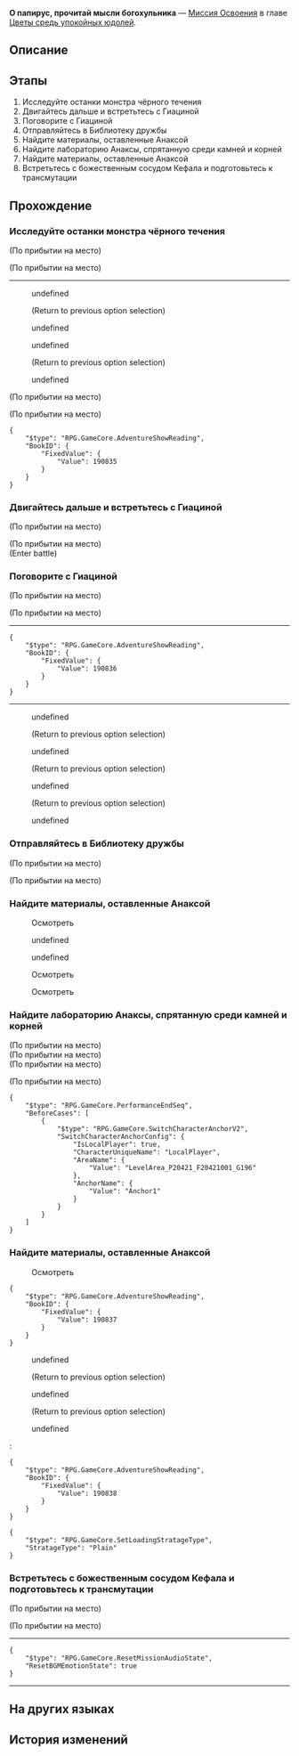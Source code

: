 {{Дополнить|Диалоги.}}
{{Миссия Инфобокс
|id              = 1040303
|Название        = 
|Изображение     = Миссия Освоения О папирус, прочитай мысли богохульника.png
|Тип             = Миссия Освоения
|События         = 
|Глава           = Цветы средь упокойных юдолей
|Условия         = Завершена [[Миссия Освоения]] ''[[О оливка, брошенная мастеру церемоний]]''
|Персонажи       = Гиацина; Дань Хэн; Первопроходец
|СтартЛокация    = Бормочущие заросли Рощи муз
|Мир             = Амфореус
|Локации         = Бормочущие заросли Рощи муз
|Предыдущая      = О оливка, брошенная мастеру церемоний
|Следующая       = О спор, где не поднимаются копья
|Награды         = Опыт Освоения*1 000; Звёздный нефрит*120; Очищенный эфир*6; Утраченный кристалл*6; Небесная амброзия*240; Кредиты*80 000
}}
'''О папирус, прочитай мысли богохульника''' — [[Миссия Освоения]] в главе [[Цветы средь упокойных юдолей]].

==Описание==
{{Описание|Когда чёрное течение уничтожило Рощу, Дань Хэн с помощью Гиацины вернулся туда ради спасения материалов о титане неба. В процессе сортировки данных он случайно находит исследования, касающиеся Анаксы: дальнейшие поиски раскрывают им, что истинная цель Анаксы - это слияние с ядром пламени титана.}}

==Этапы==
# Исследуйте останки монстра чёрного течения
# Двигайтесь дальше и встретьтесь с Гиациной
# Поговорите с Гиациной
# Отправляйтесь в Библиотеку дружбы
# Найдите материалы, оставленные Анаксой
# Найдите лабораторию Анаксы, спрятанную среди камней и корней
# Найдите материалы, оставленные Анаксой
# Встретьтесь с божественным сосудом Кефала и подготовьтесь к трансмутации

==Прохождение==
{{Дополнить}}

===Исследуйте останки монстра чёрного течения===
{{Описание миссии|локация=Бормочущие заросли Рощи муз|Прежде чем отправиться в Библиотеку дружбы, по пути проверьте, не упустили ли вы чего-либо.<br />Монстры чёрного течения атаковали внезапно, и в панике учёные оставили здесь немало материалов.<br />Есть надежда найти здесь информацию, связанную с Танатос.}}
{{Диалог Начало}}
;(По прибытии на место)

;(По прибытии на место)
----
:{{tx}}
:{{Диалог|Разговор}} undefined
:<!--Unknown TalkSentence: 140316023-->
::{{tx}}
:;(Return to previous option selection)
:{{Диалог|Разговор}} undefined
:<!--Unknown TalkSentence: 140316026-->
::{{tx}}
:{{Диалог|Разговор}} undefined
:<!--Unknown TalkSentence: 140316040-->
::{{tx}}
:;(Return to previous option selection)
:{{Диалог|Стрелка}} undefined
:<!--Unknown TalkSentence: 140316044-->
::{{tx}}
;(По прибытии на место)

;(По прибытии на место)
:{{tx}}
<pre>{
	"$type": "RPG.GameCore.AdventureShowReading",
	"BookID": {
		"FixedValue": {
			"Value": 190835
		}
	}
}</pre>
:{{tx}}
<!--Unknown TalkSentence: 140317402-->
{{Диалог Конец}}

===Двигайтесь дальше и встретьтесь с Гиациной===
{{Описание миссии|локация=Бормочущие заросли Рощи муз|Прежде чем отправиться в Библиотеку дружбы, по пути проверьте, не упустили ли вы чего-либо.<br />Обсудите с Гиациной информацию, которую вы нашли.}}
{{Диалог Начало}}
;(По прибытии на место)

;(По прибытии на место)
:{{tx}}
;(Enter battle)
:{{Enemy List|Разъеденный чёрным течением топор*2; Разъеденное чёрным течением лезвие*2}}
<!--Unknown TalkSentence: 140317403-->
{{Диалог Конец}}

===Поговорите с Гиациной===
{{Диалог Начало}}
;(По прибытии на место)

;(По прибытии на место)
----
:{{tx}}
<pre>{
	"$type": "RPG.GameCore.AdventureShowReading",
	"BookID": {
		"FixedValue": {
			"Value": 190836
		}
	}
}</pre>
----
:{{tx}}
:{{Диалог|Разговор}} undefined
:<!--Unknown TalkSentence: 140316414-->
::{{tx}}
:;(Return to previous option selection)
:{{Диалог|Разговор}} undefined
:<!--Unknown TalkSentence: 140316419-->
::{{tx}}
:;(Return to previous option selection)
:{{Диалог|Разговор}} undefined
:<!--Unknown TalkSentence: 140316423-->
::{{tx}}
:;(Return to previous option selection)
:{{Диалог|Стрелка}} undefined
:<!--Unknown TalkSentence: 140316426-->
::{{tx}}
{{Диалог Конец}}

===Отправляйтесь в Библиотеку дружбы===
{{Описание миссии|локация=Бормочущие заросли Рощи муз|Отправляйтесь вместе с Гиациной в Библиотеку дружбы и найдите информацию, что может пополнить базу данных и углубить ваши знания об Амфореусе.<br />Стоит присмотреться к Анаксагору... Он ведь выжил в побоище в Роще.}}
{{Диалог Начало}}
;(По прибытии на место)

;(По прибытии на место)
:{{tx}}
<!--Unknown TalkSentence: 140317404-->
{{Диалог Конец}}

===Найдите материалы, оставленные Анаксой===
{{Описание миссии|локация=Бормочущие заросли Рощи муз|Отправляйтесь вместе с Гиациной в Библиотеку дружбы и найдите информацию, что может пополнить базу данных и углубить ваши знания об Амфореусе.<br />Найдите информацию, связанную с Анаксагором.}}
{{Диалог Начало}}

:{{Диалог|Изучение}} Осмотреть
<!--Unknown TalkSentence: 140316802-->
<!--Unknown TalkSentence: 140316803-->
<!--Unknown TalkSentence: 140316804-->
<!--Unknown TalkSentence: 140316805-->
<!--Unknown TalkSentence: 140316806-->
<!--Unknown TalkSentence: 140316807-->
<!--Unknown TalkSentence: 140316808-->
<!--Unknown TalkSentence: 140316809-->
<!--Unknown TalkSentence: 140316810-->
<!--Unknown TalkSentence: 140316811-->
<!--Unknown TalkSentence: 140316812-->
<!--Unknown TalkSentence: 140316813-->
<!--Unknown TalkSentence: 140316814-->
:{{Диалог|Стрелка}} undefined
:<!--Unknown TalkSentence: 140316816-->
:<!--Unknown TalkSentence: 140316817-->
:<!--Unknown TalkSentence: 140316818-->
:<!--Unknown TalkSentence: 140316819-->
:<!--Unknown TalkSentence: 140316820-->
:<!--Unknown TalkSentence: 140316821-->
::{{tx}}
:{{Диалог|Стрелка}} undefined
:<!--Unknown TalkSentence: 140316819-->
:<!--Unknown TalkSentence: 140316820-->
:<!--Unknown TalkSentence: 140316821-->
::{{tx}}
<!--Unknown TalkSentence: 140316819-->
<!--Unknown TalkSentence: 140316820-->
<!--Unknown TalkSentence: 140316821-->
:{{tx}}

:{{Диалог|Изучение}} Осмотреть
<!--Unknown TalkSentence: 140316602-->
<!--Unknown TalkSentence: 140316603-->
<!--Unknown TalkSentence: 140316604-->
<!--Unknown TalkSentence: 140316605-->
<!--Unknown TalkSentence: 140316606-->

:{{Диалог|Изучение}} Осмотреть
<!--Unknown TalkSentence: 140316702-->
<!--Unknown TalkSentence: 140316703-->
<!--Unknown TalkSentence: 140316704-->
<!--Unknown TalkSentence: 140316705-->
<!--Unknown TalkSentence: 140316706-->
<!--Unknown TalkSentence: 140316707-->
<!--Unknown TalkSentence: 140317405-->
{{Диалог Конец}}

===Найдите лабораторию Анаксы, спрятанную среди камней и корней===
{{Диалог Начало}}
;(По прибытии на место)
;(По прибытии на место)
;(По прибытии на место)

;(По прибытии на место)
:{{tx}}
<pre>{
	"$type": "RPG.GameCore.PerformanceEndSeq",
	"BeforeCases": [
		{
			"$type": "RPG.GameCore.SwitchCharacterAnchorV2",
			"SwitchCharacterAnchorConfig": {
				"IsLocalPlayer": true,
				"CharacterUniqueName": "LocalPlayer",
				"AreaName": {
					"Value": "LevelArea_P20421_F20421001_G196"
				},
				"AnchorName": {
					"Value": "Anchor1"
				}
			}
		}
	]
}</pre>
{{Диалог Конец}}

===Найдите материалы, оставленные Анаксой===
{{Диалог Начало}}

:{{Диалог|Изучение}} Осмотреть
:{{tx}}
<pre>{
	"$type": "RPG.GameCore.AdventureShowReading",
	"BookID": {
		"FixedValue": {
			"Value": 190837
		}
	}
}</pre>
:{{tx}}
:{{Диалог|Разговор}} undefined
:<!--Unknown TalkSentence: 140317007-->
::{{tx}}
:;(Return to previous option selection)
:{{Диалог|Разговор}} undefined
:<!--Unknown TalkSentence: 140317010-->
::{{tx}}
:;(Return to previous option selection)
:{{Диалог|Стрелка}} undefined
:<!--Unknown TalkSentence: 140317014-->
::{{tx}}
:<pre>{
	"$type": "RPG.GameCore.AdventureShowReading",
	"BookID": {
		"FixedValue": {
			"Value": 190838
		}
	}
}</pre>
::{{tx}}
<pre>{
	"$type": "RPG.GameCore.SetLoadingStratageType",
	"StratageType": "Plain"
}</pre>
{{Диалог Конец}}

===Встретьтесь с божественным сосудом Кефала и подготовьтесь к трансмутации===
{{Описание миссии|локация=Палата полубогов: Рассветная вершина|Вы подозревали, что близость к Кефалу может дать неожиданные результаты. Оказывается, живые мертвецы способны запечатлеть ценные воспоминания, недоступные обычным людям.<br />Подготовьтесь к завершению трансмутации.}}
{{Диалог Начало}}
;(По прибытии на место)

;(По прибытии на место)
----
:{{tx}}
<pre>{
	"$type": "RPG.GameCore.ResetMissionAudioState",
	"ResetBGMEmotionState": true
}</pre>
----
:{{tx}}
{{Диалог Конец}}

==На других языках==
{{На других языках
|en   = Papyrus, Read the Blasphemer's Will
|zhs  = 莎草啊，抽绎渎神者所想
|zht  = 莎草啊，抽繹瀆神者所想
|ja   = パピルスよ、冒涜者の思考を語れ
|ko   = 파피루스여, 신을 모독하는 자의 생각을 말하라
|es   = Papiro, expón los pensamientos del blasfemo
|fr   = Ô papyrus, dévoile les pensées impies
|ru   = О папирус, прочитай мысли богохульника
|th   = ปาปิรุสเอ๋ย จงแถลงสิ่งที่ผู้ดูหมิ่นเทพคิด
|vi   = Giấy Cói, Hãy Bày Ra Những Điều Suy Tưởng Của Kẻ Báng Bổ Thần Linh
|de   = O Papyrus, deute die Gedanken des Frevlers
|id   = Papirus, Ungkaplah Pikiran sang Penista
|pt   = Papiro, Leia a Vontade do Blasfemo
}}

==История изменений==
{{История изменений|3.2}}
